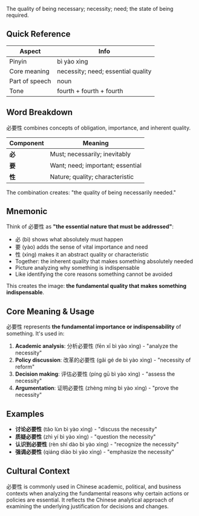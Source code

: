 The quality of being necessary; necessity; need; the state of being required.

## Quick Reference

| Aspect         | Info                                      |
| -------------- | ----------------------------------------- |
| Pinyin         | bì yào xìng                               |
| Core meaning   | necessity; need; essential quality        |
| Part of speech | noun                                      |
| Tone           | fourth + fourth + fourth                  |

## Word Breakdown

必要性 combines concepts of obligation, importance, and inherent quality.

| Component | Meaning                                    |
| --------- | ------------------------------------------ |
| **必**    | Must; necessarily; inevitably              |
| **要**    | Want; need; important; essential           |
| **性**    | Nature; quality; characteristic            |

The combination creates: "the quality of being necessarily needed."

## Mnemonic

Think of 必要性 as **"the essential nature that must be addressed"**:

- 必 (bì) shows what absolutely must happen
- 要 (yào) adds the sense of vital importance and need
- 性 (xìng) makes it an abstract quality or characteristic
- Together: the inherent quality that makes something absolutely needed
- Picture analyzing why something is indispensable
- Like identifying the core reasons something cannot be avoided

This creates the image: **the fundamental quality that makes something indispensable**.

## Core Meaning & Usage

必要性 represents **the fundamental importance or indispensability** of something. It's used in:

1. **Academic analysis**: 分析必要性 (fēn xī bì yào xìng) - "analyze the necessity"
2. **Policy discussion**: 改革的必要性 (gǎi gé de bì yào xìng) - "necessity of reform"
3. **Decision making**: 评估必要性 (píng gū bì yào xìng) - "assess the necessity"
4. **Argumentation**: 证明必要性 (zhèng míng bì yào xìng) - "prove the necessity"

## Examples

- **讨论必要性** (tǎo lùn bì yào xìng) - "discuss the necessity"
- **质疑必要性** (zhì yí bì yào xìng) - "question the necessity"
- **认识到必要性** (rèn shí dào bì yào xìng) - "recognize the necessity"
- **强调必要性** (qiáng diào bì yào xìng) - "emphasize the necessity"

## Cultural Context

必要性 is commonly used in Chinese academic, political, and business contexts when analyzing the fundamental reasons why certain actions or policies are essential. It reflects the Chinese analytical approach of examining the underlying justification for decisions and changes.